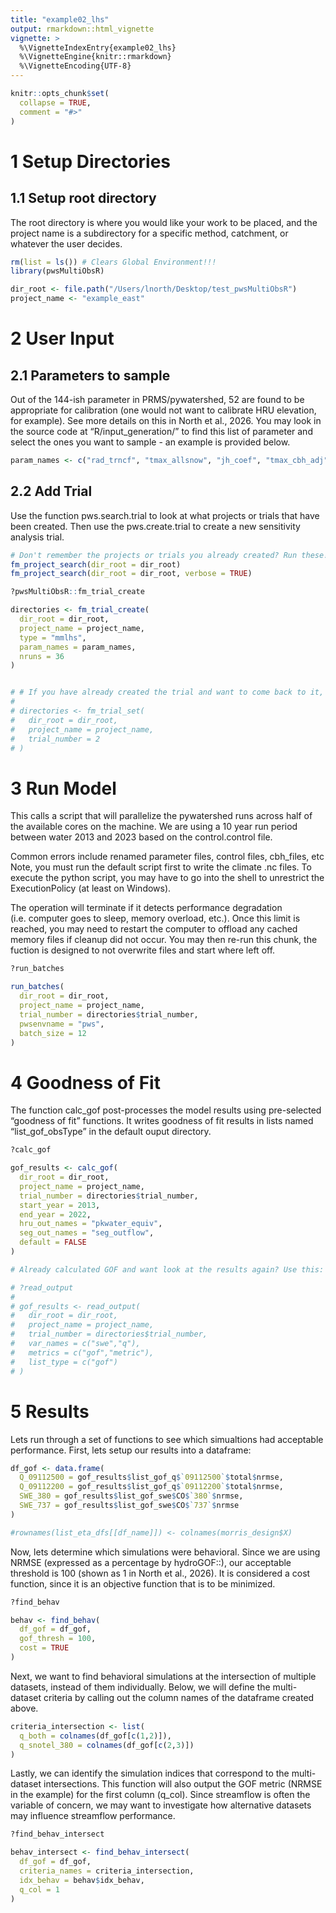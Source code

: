 ```yaml
---
title: "example02_lhs"
output: rmarkdown::html_vignette
vignette: >
  %\VignetteIndexEntry{example02_lhs}
  %\VignetteEngine{knitr::rmarkdown}
  %\VignetteEncoding{UTF-8}
---
```


```r
knitr::opts_chunk$set(
  collapse = TRUE,
  comment = "#>"
)
```

# 1 Setup Directories

## 1.1 Setup root directory
The root directory is where you would like your work to be placed, and the project name is a subdirectory for a specific method, catchment, or whatever the user decides. 

```r

rm(list = ls()) # Clears Global Environment!!!
library(pwsMultiObsR)

dir_root <- file.path("/Users/lnorth/Desktop/test_pwsMultiObsR")
project_name <- "example_east"

```

# 2 User Input

## 2.1 Parameters to sample
Out of the 144-ish parameter in PRMS/pywatershed, 52 are found to be appropriate for calibration (one would not want to calibrate HRU elevation, for example). See more details on this in North et al., 2026. You may look in the source code at "R/input_generation/" to find this list of parameter and select the ones you want to sample - an example is provided below. 
   
```r

param_names <- c("rad_trncf", "tmax_allsnow", "jh_coef", "tmax_cbh_adj")

```

## 2.2 Add Trial
Use the function pws.search.trial to look at what projects or trials that have been created. Then use the pws.create.trial to create a new sensitivity analysis trial.

```r

# Don't remember the projects or trials you already created? Run these!
fm_project_search(dir_root = dir_root)
fm_project_search(dir_root = dir_root, verbose = TRUE)
```

```r

?pwsMultiObsR::fm_trial_create

directories <- fm_trial_create(
  dir_root = dir_root,
  project_name = project_name,
  type = "mmlhs",
  param_names = param_names,
  nruns = 36
)


# # If you have already created the trial and want to come back to it, use this:
# 
# directories <- fm_trial_set(
#   dir_root = dir_root,
#   project_name = project_name,
#   trial_number = 2
# )

```

# 3 Run Model
This calls a script that will parallelize the pywatershed runs across half of the available cores on the machine. We are using a 10 year run period between water 2013 and 2023 based on the control.control file.

Common errors include renamed parameter files, control files, cbh_files, etc Note, you must run the default script first to write the climate .nc files. To execute the python script, you may have to go into the shell to unrestrict the ExecutionPolicy (at least on Windows).

The operation will terminate if it detects performance degradation (i.e. computer goes to sleep, memory overload, etc.). Once this limit is reached, you may need to restart the computer to offload any cached memory files if cleanup did not occur. You may then re-run this chunk, the fuction is designed to not overwrite files and start where left off. 

```r

?run_batches

run_batches(
  dir_root = dir_root,
  project_name = project_name,
  trial_number = directories$trial_number,
  pwsenvname = "pws",
  batch_size = 12
)

```

# 4 Goodness of Fit
The function calc_gof post-processes the model results using pre-selected "goodness of fit" functions. It writes goodness of fit results in lists named "list_gof_obsType" in the default ouput directory.

```r

?calc_gof

gof_results <- calc_gof(
  dir_root = dir_root,
  project_name = project_name,
  trial_number = directories$trial_number,
  start_year = 2013,
  end_year = 2022,
  hru_out_names = "pkwater_equiv",
  seg_out_names = "seg_outflow",
  default = FALSE
)

```

```r

# Already calculated GOF and want look at the results again? Use this:

# ?read_output
# 
# gof_results <- read_output(
#   dir_root = dir_root,
#   project_name = project_name,
#   trial_number = directories$trial_number,
#   var_names = c("swe","q"),
#   metrics = c("gof","metric"),
#   list_type = c("gof")
# )

```

# 5 Results
Lets run through a set of functions to see which simualtions had acceptable performance. First, lets setup our results into a dataframe:

```r

df_gof <- data.frame(
  Q_09112500 = gof_results$list_gof_q$`09112500`$total$nrmse,
  Q_09112200 = gof_results$list_gof_q$`09112200`$total$nrmse,
  SWE_380 = gof_results$list_gof_swe$CO$`380`$nrmse,
  SWE_737 = gof_results$list_gof_swe$CO$`737`$nrmse
)

#rownames(list_eta_dfs[[df_name]]) <- colnames(morris_design$X)

```

Now, lets determine which simulations were behavioral. Since we are using NRMSE (expressed as a percentage by hydroGOF::), our acceptable threshold is 100 (shown as 1 in North et al., 2026). It is considered a cost function, since it is an objective function that is to be minimized. 

```r

?find_behav

behav <- find_behav(
  df_gof = df_gof,
  gof_thresh = 100,
  cost = TRUE
)

```

Next, we want to find behavioral simulations at the intersection of multiple datasets, instead of them individually. Below, we will define the multi-dataset criteria by calling out the column names of the dataframe created above. 

```r

criteria_intersection <- list(
  q_both = colnames(df_gof[c(1,2)]),
  q_snotel_380 = colnames(df_gof[c(2,3)])
)

```

Lastly, we can identify the simulation indices that correspond to the multi-dataset intersections. This function will also output the GOF metric (NRMSE in the example) for the first column (q_col). Since streamflow is often the variable of concern, we may want to investigate how alternative datasets may influence streamflow performance. 

```r

?find_behav_intersect

behav_intersect <- find_behav_intersect(
  df_gof = df_gof,
  criteria_names = criteria_intersection,
  idx_behav = behav$idx_behav,
  q_col = 1
)

```


